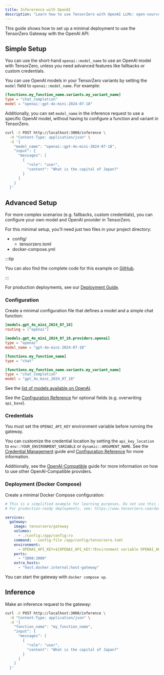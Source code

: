 ```yaml
---
title: Infererence with OpenAI
description: "Learn how to use TensorZero with OpenAI LLMs: open-source gateway, observability, optimization, evaluations, and experimentation."
---
```



This guide shows how to set up a minimal deployment to use the TensorZero Gateway with the OpenAI API.

## Simple Setup

You can use the short-hand `openai::model_name` to use an OpenAI model with TensorZero, unless you need advanced features like fallbacks or custom credentials.

You can use OpenAI models in your TensorZero variants by setting the `model` field to `openai::model_name`.
For example:

```toml {3}
[functions.my_function_name.variants.my_variant_name]
type = "chat_completion"
model = "openai::gpt-4o-mini-2024-07-18"
```

Additionally, you can set `model_name` in the inference request to use a specific OpenAI model, without having to configure a function and variant in TensorZero.

```bash {4}
curl -X POST http://localhost:3000/inference \
  -H "Content-Type: application/json" \
  -d '{
    "model_name": "openai::gpt-4o-mini-2024-07-18",
    "input": {
      "messages": [
        {
          "role": "user",
          "content": "What is the capital of Japan?"
        }
      ]
    }
  }'
```

## Advanced Setup

For more complex scenarios (e.g. fallbacks, custom credentials), you can configure your own model and OpenAI provider in TensorZero.

For this minimal setup, you'll need just two files in your project directory:

<FileTree>

- config/
  - tensorzero.toml
- docker-compose.yml

</FileTree>

:::tip

You can also find the complete code for this example on [GitHub](https://github.com/tensorzero/tensorzero/tree/main/examples/guides/providers/openai).

:::

For production deployments, see our [Deployment Guide](/docs/gateway/deployment/).

### Configuration

Create a minimal configuration file that defines a model and a simple chat function:

```toml title="config/tensorzero.toml"
[models.gpt_4o_mini_2024_07_18]
routing = ["openai"]

[models.gpt_4o_mini_2024_07_18.providers.openai]
type = "openai"
model_name = "gpt-4o-mini-2024-07-18"

[functions.my_function_name]
type = "chat"

[functions.my_function_name.variants.my_variant_name]
type = "chat_completion"
model = "gpt_4o_mini_2024_07_18"
```

See the [list of models available on OpenAI](https://platform.openai.com/docs/models/).

See the [Configuration Reference](/docs/gateway/configuration-reference/) for optional fields (e.g. overwriting `api_base`).

### Credentials

You must set the `OPENAI_API_KEY` environment variable before running the gateway.

You can customize the credential location by setting the `api_key_location` to `env::YOUR_ENVIRONMENT_VARIABLE` or `dynamic::ARGUMENT_NAME`.
See the [Credential Management](/docs/gateway/guides/credential-management/) guide and [Configuration Reference](/docs/gateway/configuration-reference/) for more information.

Additionally, see the [OpenAI-Compatible](/docs/gateway/guides/providers/openai-compatible/) guide for more information on how to use other OpenAI-Compatible providers.

### Deployment (Docker Compose)

Create a minimal Docker Compose configuration:

```yaml title="docker-compose.yml"
# This is a simplified example for learning purposes. Do not use this in production.
# For production-ready deployments, see: https://www.tensorzero.com/docs/gateway/deployment

services:
  gateway:
    image: tensorzero/gateway
    volumes:
      - ./config:/app/config:ro
    command: --config-file /app/config/tensorzero.toml
    environment:
      - OPENAI_API_KEY=${OPENAI_API_KEY:?Environment variable OPENAI_API_KEY must be set.}
    ports:
      - "3000:3000"
    extra_hosts:
      - "host.docker.internal:host-gateway"
```

You can start the gateway with `docker compose up`.

## Inference

Make an inference request to the gateway:

```bash
curl -X POST http://localhost:3000/inference \
  -H "Content-Type: application/json" \
  -d '{
    "function_name": "my_function_name",
    "input": {
      "messages": [
        {
          "role": "user",
          "content": "What is the capital of Japan?"
        }
      ]
    }
  }'
```
